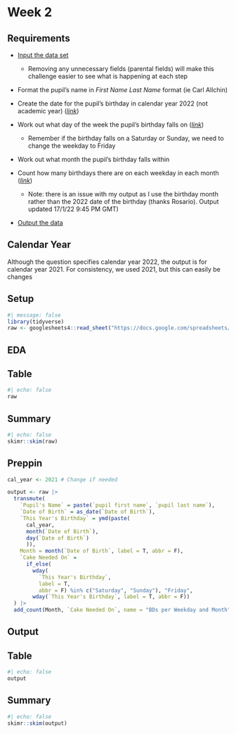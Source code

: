 # Week 2

## Requirements

-   [Input the data set](https://drive.google.com/file/d/1AdfaMvu7Wy9osNfIcOuOiLeZE4hk1vDc/view?usp=sharing)

    -   Removing any unnecessary fields (parental fields) will make this challenge easier to see what is happening at each step

-   Format the pupil's name in *First Name Last Name* format (ie Carl Allchin)

-   Create the date for the pupil's birthday in calendar year 2022 (not academic year) ([*link*](https://www.preppindata.com/howto/how-to-use-date-functions))

-   Work out what day of the week the pupil's birthday falls on ([*link*](https://www.preppindata.com/howto/how-to-create-date-parts))

    -   Remember if the birthday falls on a Saturday or Sunday, we need to change the weekday to Friday

-   Work out what month the pupil's birthday falls within

-   Count how many birthdays there are on each weekday in each month ([*link*](https://www.youtube.com/watch?v=zsoJgLRdKjs))

    -   Note: there is an issue with my output as I use the birthday month rather than the 2022 date of the birthday (thanks Rosario). Output updated 17/1/22 9:45 PM GMT)

-   [Output the data](https://drive.google.com/file/d/13XzvSduJIrVh9n3PBHz3S2Nt66vb86UY/view?usp=sharing)

::: callout-warning
## Calendar Year

Although the question specifies calendar year 2022, the output is for calendar year 2021. For consistency, we used 2021, but this can easily be changes
:::

## Setup

```r
#| message: false
library(tidyverse)
raw <- googlesheets4::read_sheet("https://docs.google.com/spreadsheets/d/1SXZMY-kVx2Dz5q3DoFtqO7JRr3u8rGRF_-vE0lwii3I")
```

## EDA

::: panel-tabset
## Table

```r
#| echo: false
raw
```

## Summary

```r
#| echo: false
skimr::skim(raw)
```
:::

## Preppin

```r
cal_year <- 2021 # Change if needed
```

```r
output <- raw |> 
  transmute(
    `Pupil's Name` = paste(`pupil first name`, `pupil last name`),
    `Date of Birth` = as_date(`Date of Birth`),
    `This Year's Birthday` = ymd(paste(
      cal_year, 
      month(`Date of Birth`), 
      day(`Date of Birth`)
      )),
    Month = month(`Date of Birth`, label = T, abbr = F),
    `Cake Needed On` = 
      if_else(
        wday(
          `This Year's Birthday`, 
          label = T, 
          abbr = F) %in% c("Saturday", "Sunday"), "Friday", 
        wday(`This Year's Birthday`, label = T, abbr = F))
  ) |> 
  add_count(Month, `Cake Needed On`, name = "BDs per Weekday and Month")
```

## Output

::: panel-tabset
## Table

```r
#| echo: false
output
```

## Summary

```r
#| echo: false
skimr::skim(output)
```
:::
